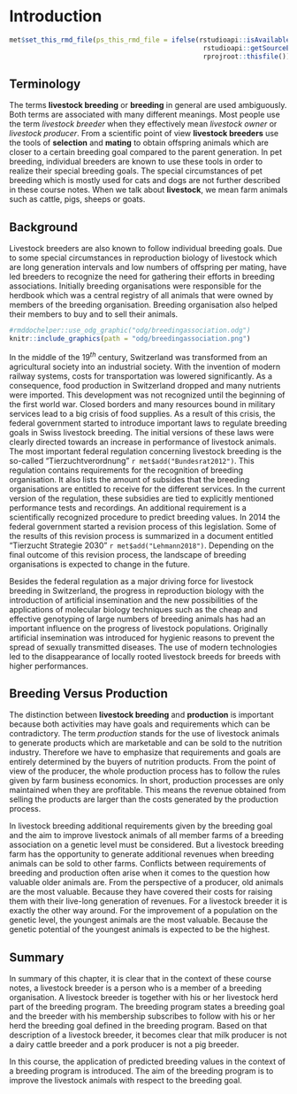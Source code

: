 # Introduction {#gel-intro}
```r
met$set_this_rmd_file(ps_this_rmd_file = ifelse(rstudioapi::isAvailable(), 
                                                 rstudioapi::getSourceEditorContext()$path, 
                                                 rprojroot::thisfile()))
```


## Terminology {#gel-intro-terminology}
The terms __livestock breeding__ or __breeding__ in general are used ambiguously. Both terms are associated with many different meanings. Most people use the term _livestock breeder_ when they effectively mean _livestock owner_ or _livestock producer_. From a scientific point of view __livestock breeders__ use the tools of __selection__ and __mating__ to obtain offspring animals which are closer to a certain breeding goal compared to the parent generation. In pet breeding, individual breeders are known to use these tools in order to realize their special breeding goals. The special circumstances of pet breeding which is mostly used for cats and dogs are not further described in these course notes. When we talk about __livestock__, we mean farm animals such as cattle, pigs, sheeps or goats.


## Background {#gel-intro-background}
Livestock breeders are also known to follow individual breeding goals. Due to some special circumstances in reproduction biology of livestock which are long generation intervals and low numbers of offspring per mating, have led breeders to recognize the need for gathering their efforts in breeding associations. Initially breeding organisations were responsible for the herdbook which was a central registry of all animals that were owned by members of the breeding organisation. Breeding organisation also helped their members to buy and to sell their animals. 

```r
#rmddochelper::use_odg_graphic("odg/breedingassociation.odg")
knitr::include_graphics(path = "odg/breedingassociation.png")
```
 
In the middle of the $19^{th}$ century, Switzerland was transformed from an agricultural society into an industrial society. With the invention of modern railway systems, costs for transportation was lowered significantly. As a consequence, food production in Switzerland dropped and many nutrients were imported. This development was not recognized until the beginning of the first world war. Closed borders and many resources bound in military services lead to a big crisis of food supplies. As a result of this crisis, the federal government started to introduce important laws to regulate breeding goals in Swiss livestock breeding. The initial versions of these laws were clearly directed towards an increase in performance of livestock animals. The most important federal regulation concerning livestock breeding is the so-called "Tierzuchtverordnung" `r met$add("Bundesrat2012")`. This regulation contains requirements for the recognition of breeding organisation. It also lists the amount of subsides that the breeding organisations are entitled to receive for the different services. In the current version of the regulation, these subsidies are tied to explicitly mentioned performance tests and recordings. An additional requirement is a scientifically recognized procedure to predict breeding values. In 2014 the federal government started a revision process of this legislation. Some of the results of this revision process is summarized in a document entitled "Tierzucht Strategie 2030" `r met$add("Lehmann2018")`. Depending on the final outcome of this revision process, the landscape of breeding organisations is expected to change in the future. 

Besides the federal regulation as a major driving force for livestock breeding in Switzerland, the progress in reproduction biology with the introduction of artificial insemination and the new possibilities of the applications of molecular biology techniques such as the cheap and effective genotyping of large numbers of breeding animals has had an important influence on the progress of livestock populations. Originally artificial insemination was introduced for hygienic reasons to prevent the spread of sexually transmitted diseases. The use of modern technologies led to the disappearance of locally rooted livestock breeds for breeds with higher performances. 


## Breeding Versus Production {#gel-intro-breedingvsproduction}
The distinction between __livestock breeding__ and __production__ is important because both activities may have goals and requirements which can be contradictory. The term _production_ stands for the use of livestock animals to generate products which are marketable and can be sold to the nutrition industry. Therefore we have to emphasize that requirements and goals are entirely determined by the buyers of nutrition products. From the point of view of the producer, the whole production process has to follow the rules given by farm business economics. In short, production processes are only maintained when they are profitable. This means the revenue obtained from selling the products are larger than the costs generated by the production process.

In livestock breeding additional requirements given by the breeding goal and the aim to improve livestock animals of all member farms of a breeding association on a genetic level must be considered. But a livestock breeding farm has the opportunity to generate additional revenues when breeding animals can be sold to other farms. Conflicts between requirements of breeding and production often arise when it comes to the question how valuable older animals are. From the perspective of a producer, old animals are the most valuable. Because they have covered their costs for raising them with their live-long generation of revenues. For a livestock breeder it is exactly the other way around. For the improvement of a population on the genetic level, the youngest animals are the most valuable. Because the genetic potential of the youngest animals is expected to be the highest.


## Summary {#gel-intro-summary}
In summary of this chapter, it is clear that in the context of these course notes, a livestock breeder is a person who is a member of a breeding organisation. A livestock breeder is together with his or her livestock herd part of the breeding program. The breeding program states a breeding goal and the breeder with his membership subscribes to follow with his or her herd the breeding goal defined in the breeding program. Based on that description of a livestock breeder, it becomes clear that milk producer is not a dairy cattle breeder and a pork producer is not a pig breeder. 

In this course, the application of predicted breeding values in the context of a breeding program is introduced. The aim of the breeding program is to improve the livestock animals with respect to the breeding goal.
 







